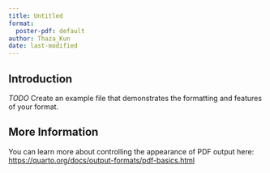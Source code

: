 ```yaml
---
title: Untitled
format:
  poster-pdf: default
author: Thaza_Kun
date: last-modified
---
```


## Introduction

*TODO* Create an example file that demonstrates the formatting and features of your format.

## More Information

You can learn more about controlling the appearance of PDF output here: <https://quarto.org/docs/output-formats/pdf-basics.html>

